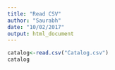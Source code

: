 ```yaml
---
title: "Read CSV"
author: "Saurabh"
date: "10/02/2017"
output: html_document
---
```


```r
catalog<-read.csv("Catalog.csv")
catalog
```